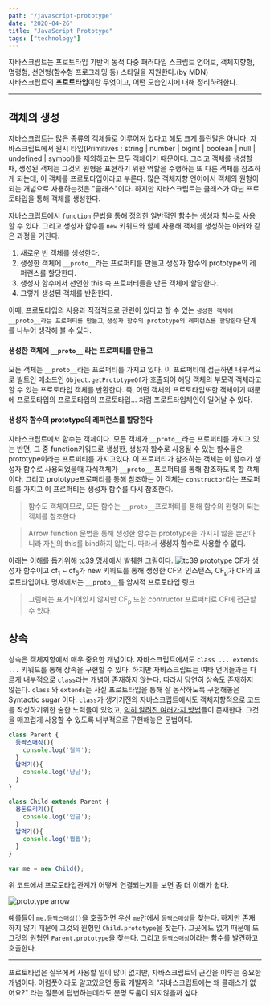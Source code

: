 ```yaml
---
path: "/javascript-prototype"
date: "2020-04-26"
title: "JavaScript Prototype"
tags: ["technology"]
---
```


자바스크립트는 프로토타입 기반의 동적 다중 패러다임 스크립트 언어로, 객체지향형, 명령형, 선언형(함수형 프로그래밍 등) 스타일을 지원한다.(by MDN)  
자바스크립트의 **프로토타입**이란 무엇이고, 어떤 모습인지에 대해 정리하려한다.

-----

## 객체의 생성
자바스크립트는 많은 종류의 객체들로 이루어져 있다고 해도 크게 틀린말은 아니다. 자바스크립트에서 원시 타입(Primitives : string | number | bigint | boolean | null | undefined | symbol)를 제외하고는 모두 객체이기 때문이다. 그리고 객체를 생성할 때, 생성된 객체는 그것의 원형을 표현하기 위한 역할을 수행하는 또 다른 객체를 참조하게 되는데, 이 객체를 프로토타입이라고 부른다. 많은 객체지향 언어에서 객체의 원형이 되는 개념으로 사용하는것은 "클래스"이다. 하지만 자바스크립트는 클래스가 아닌 프로토타입을 통해 객체를 생성한다.

자바스크립트에서 `function` 문법을 통해 정의한 일반적인 함수는 생성자 함수로 사용 할 수 있다. 그리고 생성자 함수를 `new` 키워드와 함께 사용해 객체를 생성하는 아래와 같은 과정을 거친다.

1. 새로운 빈 객체를 생성한다.
2. 생성한 객체에 `__proto__`라는 프로퍼티를 만들고 생성자 함수의 prototype의 레퍼런스를 할당한다.
3. 생성자 함수에서 선언한 this 속 프로퍼티들을 만든 객체에 할당한다.
4. 그렇게 생성된 객체를 반환한다.

이때, 프로토타입의 사용과 직접적으로 관련이 있다고 할 수 있는 `생성한 객체에 __proto__라는 프로퍼티를 만들고`, `생성자 함수의 prototype의 레퍼런스를 할당한다` 단계를 나누어 생각해 볼 수 있다.

#### 생성한 객체에 `__proto__` 라는 프로퍼티를 만들고
모든 객체는 `__proto__`라는 프로퍼티를 가지고 있다. 이 프로퍼티에 접근하면 내부적으로 빌트인 메소드인 `Object.getPrototypeOf`가 호출되어 해당 객체의 부모격 객체라고 할 수 있는 프로토타입 객체를 반환한다. 즉, 어떤 객체의 프로토타입또한 객체이기 때문에 프로토타입의 프로토타입의 프로토타입... 처럼 프로토타입체인이 일어날 수 있다.

#### 생성자 함수의 prototype의 레퍼런스를 할당한다
자바스크립트에서 함수는 객체이다. 모든 객체가 `__proto__`라는 프로퍼티를 가지고 있는 반면, 그 중 function키워드로 생성한, 생성자 함수로 사용될 수 있는 함수들은 prototype이라는 프로퍼티를 가지고있다. 이 프로퍼티가 참조하는 객체는 이 함수가 생성자 함수로 사용되었을때 자식객체가 `__proto__` 프로퍼티를 통해 참조하도록 할 객체이다.
 그리고 prototype프로퍼티를 통해 참조하는 이 객체는 `constructor`라는 프로퍼티를 가지고 이 프로퍼티는 생성자 함수를 다시 참조한다.

> 함수도 객체이므로, 모든 함수는 `__proto__`프로퍼티를 통해 함수의 원형이 되는 객체를 참조한다

> Arrow function 문법을 통해 생성한 함수는 prototype을 가지지 않을 뿐만아니라 자신의 this를 bind하지 않는다. 따라서 **생성자 함수로 사용할 수 없다.**

아래는 이해를 돕기위해 [tc39 명세](http://zeldahagoshipda.com)에서 발췌한 그림이다.
![tc39 prototype](../images/javascript-prototype/prototype.png)
CF가 생성자 함수이고 cf<sub>1</sub> ~ cf<sub>5</sub>가 new 키워드를 통해 생성한 CF의 인스턴스, CF<sub>p</sub>가 CF의 프로토타입이다. 
명세에서는 `__proto__`를 암시적 프로토타입 링크

> 그림에는 표기되어있지 않지만 CF<sub>p</sub> 또한 contructor 프로퍼티로 CF에 접근할 수 있다.

## 상속
상속은 객체지향에서 매우 중요한 개념이다. 자바스크립트에서도 `class ... extends ...` 키워드를 통해 상속을 구현할 수 있다. 하지만 자바스크립트는 여타 언어들과는 다르게 내부적으로 `class`라는 개념이 존재하지 않는다. 따라서 당연히 상속도 존재하지 않는다. `class` 와 `extends`는 사실 프로토타입을 통해 잘 동작하도록 구현해놓은 Syntactic sugar 이다. `class`가 생기기전의 자바스크립트에서도 객체지향적으로 코드를 작성하기위한 숱한 노력들이 있었고, [익히 알려진 여러가지 방법](https://davidshariff.com/blog/javascript-inheritance-patterns/)들이 존재한다. 그것을 매끄럽게 사용할 수 있도록 내부적으로 구현해놓은 문법이다.

```js
class Parent {
  등짝스매싱(){
    console.log('철썩');
  }
  밥먹기(){
    console.log('냠냠');
  }
}

class Child extends Parent {
  용돈드리기(){
    console.log('입금');
  }
  밥먹기(){
    console.log('쩝쩝');
  }
}

var me = new Child();
```
위 코드에서 프로토타입관계가 어떻게 연결되는지를 보면 좀 더 이해가 쉽다.

![prototype arrow](../images/javascript-prototype/prototype-arrow.jpg)

예를들어 `me.등짝스매싱()`을 호출하면 우선 `me`안에서 `등짝스매싱`을 찾는다. 하지만 존재하지 않기 때문에 그것의 원형인 `Child.prototype`을 찾는다. 그곳에도 없기 때문에 또 그것의 원형인 `Parent.prototype`을 찾는다. 그리고 `등짝스매싱`이라는 함수를 발견하고 호출한다.

-----

프로토타입은 실무에서 사용할 일이 많이 없지만, 자바스크립트의 근간을 이루는 중요한 개념이다. 어렴풋이라도 알고있으면 동료 개발자의 "자바스크립트에는 왜 클래스가 없어요?" 라는 질문에 답변하는데라도 분명 도움이 되지않을까 싶다. 